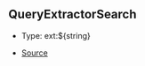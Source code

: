 ## QueryExtractorSearch

- Type: ext:\$\{string}

- [Source](https://github.com/Androz2091/discord-player/blob/62d0fce/packages/discord-player/src/types/types.ts#L214)